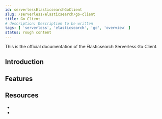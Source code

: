```yaml
---
id: serverlessElasticsearchGoClient
slug: /serverless/elasticsearch/go-client
title: Go Client
# description: Description to be written
tags: [ 'serverless', 'elasticsearch', 'go', 'overview' ]
status: rough content
---
```



<RoughContent />

This is the official documentation of the Elasticsearch Serverless Go Client.

## Introduction


## Features


## Resources

* <DocLink id="serverlessElasticsearchGoGettingStarted" />
* <DocLink id="serverlessElasticsearchGoApisReferences" />